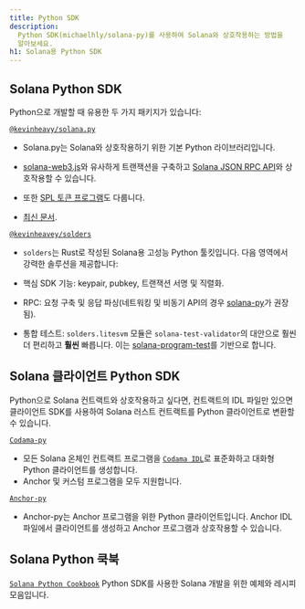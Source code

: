 ```yaml
---
title: Python SDK
description:
  Python SDK(michaelhly/solana-py)를 사용하여 Solana와 상호작용하는 방법을
  알아보세요.
h1: Solana용 Python SDK
---
```


## Solana Python SDK

Python으로 개발할 때 유용한 두 가지 패키지가 있습니다:

[`@kevinheavy/solana.py`](https://github.com/michaelhly/solana-py)

- Solana.py는 Solana와 상호작용하기 위한 기본 Python 라이브러리입니다.
- [solana-web3.js](https://github.com/solana-labs/solana-web3.js/)와 유사하게
  트랜잭션을 구축하고 [Solana JSON RPC API](/docs/rpc)와 상호작용할 수 있습니다.

- 또한 [SPL 토큰 프로그램](https://spl.solana.com/token)도 다룹니다.

- [최신 문서](https://michaelhly.github.io/solana-py/).

[`@kevinheavey/solders`](https://github.com/kevinheavey/solders)

- `solders`는 Rust로 작성된 Solana용 고성능 Python 툴킷입니다. 다음 영역에서
  강력한 솔루션을 제공합니다:

- 핵심 SDK 기능: keypair, pubkey, 트랜잭션 서명 및 직렬화.
- RPC: 요청 구축 및 응답 파싱(네트워킹 및 비동기 API의 경우
  [solana-py](https://michaelhly.github.io/solana-py/rpc/async_api/)가 권장됨).
- 통합 테스트: `solders.litesvm` 모듈은 `solana-test-validator`의 대안으로 훨씬
  더 편리하고 **훨씬** 빠릅니다. 이는
  [solana-program-test](https://crates.io/crates/solana-program-test)를 기반으로
  합니다.

## Solana 클라이언트 Python SDK

Python으로 Solana 컨트랙트와 상호작용하고 싶다면, 컨트랙트의 IDL 파일만 있으면
클라이언트 SDK를 사용하여 Solana 러스트 컨트랙트를 Python 클라이언트로 변환할 수
있습니다.

[`Codama-py`](https://www.npmjs.com/package/codama-py)

- 모든 Solana 온체인 컨트랙트 프로그램을
  [`Codama IDL`](https://github.com/codama-idl/codama)로 표준화하고 대화형
  Python 클라이언트를 생성합니다.
- Anchor 및 커스텀 프로그램을 모두 지원합니다.

[`Anchor-py`](https://github.com/kevinheavey/anchorpy)

- Anchor-py는 Anchor 프로그램을 위한 Python 클라이언트입니다. Anchor IDL
  파일에서 클라이언트를 생성하고 Anchor 프로그램과 상호작용할 수 있습니다.

## Solana Python 쿡북

[`Solana Python Cookbook`](/developers/cookbook) Python SDK를 사용한 Solana
개발을 위한 예제와 레시피 모음입니다.
